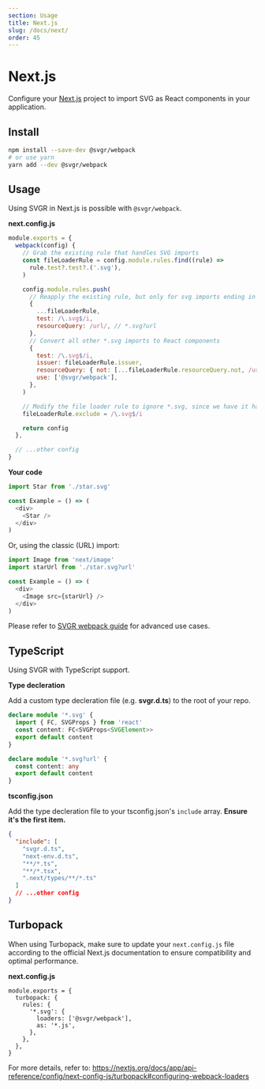 ```yaml
---
section: Usage
title: Next.js
slug: /docs/next/
order: 45
---
```


# Next.js

Configure your [Next.js](https://nextjs.org/) project to import SVG as React components in your application.

<carbon-ad />

## Install

```bash
npm install --save-dev @svgr/webpack
# or use yarn
yarn add --dev @svgr/webpack
```

## Usage

Using SVGR in Next.js is possible with `@svgr/webpack`.

**next.config.js**

```js
module.exports = {
  webpack(config) {
    // Grab the existing rule that handles SVG imports
    const fileLoaderRule = config.module.rules.find((rule) =>
      rule.test?.test?.('.svg'),
    )

    config.module.rules.push(
      // Reapply the existing rule, but only for svg imports ending in ?url
      {
        ...fileLoaderRule,
        test: /\.svg$/i,
        resourceQuery: /url/, // *.svg?url
      },
      // Convert all other *.svg imports to React components
      {
        test: /\.svg$/i,
        issuer: fileLoaderRule.issuer,
        resourceQuery: { not: [...fileLoaderRule.resourceQuery.not, /url/] }, // exclude if *.svg?url
        use: ['@svgr/webpack'],
      },
    )

    // Modify the file loader rule to ignore *.svg, since we have it handled now.
    fileLoaderRule.exclude = /\.svg$/i

    return config
  },

  // ...other config
}
```

**Your code**

```js
import Star from './star.svg'

const Example = () => (
  <div>
    <Star />
  </div>
)
```

Or, using the classic (URL) import:

```js
import Image from 'next/image'
import starUrl from './star.svg?url'

const Example = () => (
  <div>
    <Image src={starUrl} />
  </div>
)
```

Please refer to [SVGR webpack guide](/docs/webpack/) for advanced use cases.

## TypeScript

Using SVGR with TypeScript support.

**Type decleration**

Add a custom type decleration file (e.g. **svgr.d.ts**) to the root of your repo.

```ts
declare module '*.svg' {
  import { FC, SVGProps } from 'react'
  const content: FC<SVGProps<SVGElement>>
  export default content
}

declare module '*.svg?url' {
  const content: any
  export default content
}
```

**tsconfig.json**

Add the type decleration file to your tsconfig.json's `include` array. **Ensure it's the first item.**

```json
{
  "include": [
    "svgr.d.ts",
    "next-env.d.ts",
    "**/*.ts",
    "**/*.tsx",
    ".next/types/**/*.ts"
  ]
  // ...other config
}
```

## Turbopack

When using Turbopack, make sure to update your `next.config.js` file according to the official Next.js documentation to ensure compatibility and optimal performance.

**next.config.js**
```
module.exports = {
  turbopack: {
    rules: {
      '*.svg': {
        loaders: ['@svgr/webpack'],
        as: '*.js',
      },
    },
  },
}
```

For more details, refer to: https://nextjs.org/docs/app/api-reference/config/next-config-js/turbopack#configuring-webpack-loaders